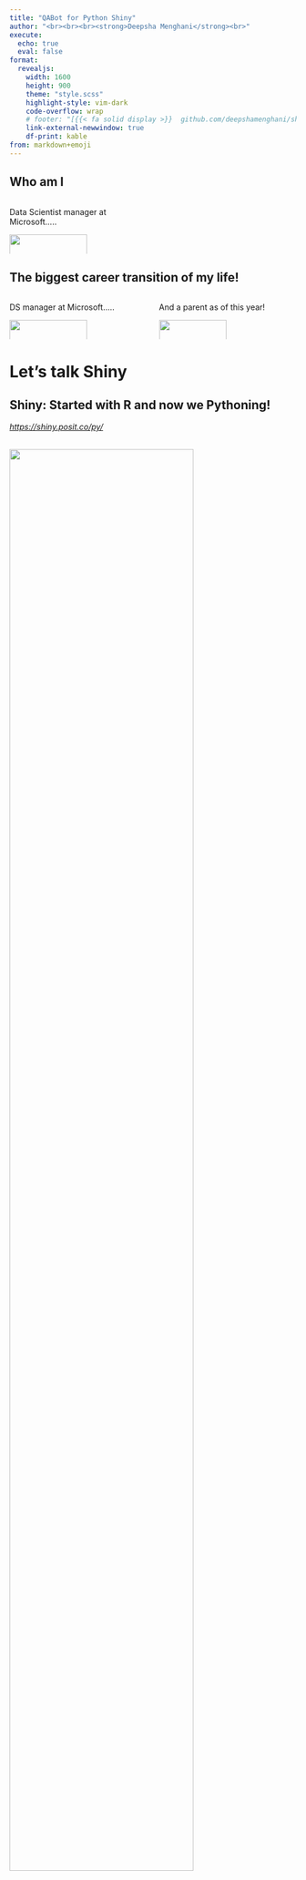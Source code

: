 ```yaml
---
title: "QABot for Python Shiny"
author: "<br><br><br><strong>Deepsha Menghani</strong><br>"
execute: 
  echo: true
  eval: false
format: 
  revealjs:
    width: 1600
    height: 900
    theme: "style.scss"
    highlight-style: vim-dark
    code-overflow: wrap
    # footer: "[{{< fa solid display >}}  github.com/deepshamenghani/shinypython_meetup](https://github.com/deepshamenghani/shinypython_meetup) [{{< fa brands mastodon >}} @deepshamenghani](https://fosstodon.org/@deepsha)"
    link-external-newwindow: true
    df-print: kable
from: markdown+emoji
---
```


## Who am I

::::: columns
::: {.column width="50%"}
Data Scientist manager at Microsoft.....

![](images/DeepshaMenghani.png){width="75%" fig-align="center" fig-alt="Self portrait."}
:::

::: {.column width="50%"}
:::
:::::

## The biggest career transition of my life!

::::: columns
::: {.column width="50%"}
DS manager at Microsoft.....

![](images/DeepshaMenghani.png){width="75%" fig-align="center" fig-alt="Self portrait."}
:::

::: {.column width="50%"}
And a parent as of this year!

![](images/fam.jpg){width="70%" fig-align="center" fig-alt="Deepsha's puppy and baby hanging."}
:::
:::::

# Let's talk Shiny

## Shiny: Started with R and now we Pythoning!

[*https://shiny.posit.co/py/*](https://shiny.posit.co/py/) <br><br>

![](images/shinypython.png){width="80%" fig-align="center" fig-alt="Shiny python dashboard example"}

# Who here has heard about ChatGPT?

# 

![](images/chatgptsun_gif.gif){width="100%" fig-align="center" fig-alt="Shiny python dashboard example"}

## How does it do that? 


::: {.fragment}

### To understand that, think of my 7 month old as a Generative AI system

![](images/mybaby.jpg){width="30%" fig-align="center" fig-alt="my baby"}

:::

## How does it do that? 


### To understand that, think of my 7 month old as a Generative AI system

<br>

![](images/twinkletwinkle.png){width="100%" fig-align="center" fig-alt="twinkle twinkle"}

## Imagine such a tool inside our Shiny application

::::: columns
::: {.column width="50%"}
![](images/shinyapp.gif){width="100%" fig-align="center" fig-alt="Shiny python dashboard example"}
:::

::: {.column width="50%"}
:::
:::::

## Steps to build it

:::::: columns
::: {.column width="50%"}
![](images/shinyapp.gif){width="100%" fig-align="center" fig-alt="Shiny python dashboard example"}
:::

:::: {.column width="50%"}
::: incremental
1.  Set up the Python environment
2.  Create an OpenAI account
3.  Build the chatbot
4.  Develop the application
:::
::::
::::::

# 1. Set up the Python environment

## Setting up environment

<br>

::: incremental
1.  Create a virtual environment for your project (just best practice)
2.  Install the required packages 
    ```md
    pip install shiny openai python-dotenv
    ```
3. Install Shiny for Python extension (For VSCode)

:::

# 2. Create an OpenAI account

## Create an account

Go to [https://platform.openai.com/](https://platform.openai.com/)

![](images/openai_platform.png){width="100%" fig-align="center" fig-alt="Sopen ai platform"}

## Get the API key

![](images/openai_apikeypage.png){width="100%" fig-align="center" fig-alt="openai api key"}

## 

![](images/guard-this-shit-with-your-life-always-do.gif){width="100%" fig-align="center" fig-alt="guard it"}

## Safeguard API key

<br>

::: {.fragment}
*env file* <br>

```md
OPENAI_API_KEY = "sk-xxxxxxxxxxxxxxxxxxxxxxxxxxxx"
```
:::

<hr>

::: {.fragment}
*gitignore file* <br>

```md
.env
```
:::

<hr>

::: {.fragment}
*Access it from your python file* <br>

```python
#| code-line-numbers: "|1-2|4|5|"
import os
import dotenv

dotenv.load_dotenv()
api_key=os.getenv('OPENAI_API_KEY')
```
:::

# 3. Build the chatbot

*conversationchatbot.py file* <br>

## Connect with OpenAI client

<br>

::: {.fragment}
*conversationchatbot.py file* <br>

```python
#| code-line-numbers: "|1|2-5|6|"
from openai import OpenAI
import os
import dotenv

dotenv.load_dotenv()
client = OpenAI(api_key=os.getenv('OPENAI_API_KEY'))
```
:::

## Build the conversation input for OpenAI call

::: {.fragment}
::: {.incremental}
Conversation input consists of: 

1.  The role of the chatbot (character + personality)
2.  The question input by the user
3.  The entire ongoing conversation thus far + the next question

:::
:::

::: {.fragment}
![](images/openaisendreceive.png){width="100%" fig-align="left" fig-alt="guard it"}

:::



## Build the conversation input for OpenAI call

::: {.fragment}
![](images/openaisendreceive.png){width="70%" fig-align="left" fig-alt="guard it"}

:::

::: {.fragment}

```python
conversation = [{"role": "system", "content": "You are an assistant."}]
```
:::

::: {.fragment}
![](images/print_convo_role.png){width="70%" fig-align="left" fig-alt="guard it"}

:::

::: {.fragment}

```python
#| code-line-numbers: "1|2|"
inputquestion = "Where is the moon?"
conversation.append({"role": "user", "content": inputquestion})
```
:::

::: {.fragment}
![](images/print_convo_user.png){width="70%" fig-align="left" fig-alt="guard it"}

:::


## Send API call with conversation context to get response

::: {.fragment}

*Chat completion format* <br>

```python
#| code-line-numbers: "|1|2|3|"
response = client.chat.completions.create(
        model="gpt-3.5-turbo",
        messages=conversation
    )
```

:::

::: {.fragment}

:::{.callout-caution title="response"}
ChatCompletion(id='chatcmpl-9uUJ1QzCnQP7tPji48AIal9LQ8Fpe', choices=[Choice(finish_reason='stop', index=0, logprobs=None, message=ChatCompletionMessage(content="The moon is currently in the sky, but its precise location will depend on your specific location and the time of day. If you would like to know the moon's current phase or position in the sky for your location, you can use a moon tracking app or website.", refusal=None, role='assistant', function_call=None, tool_calls=None))], created=1723249891, model='gpt-3.5-turbo-0125', object='chat.completion', service_tier=None, system_fingerprint=None, usage=CompletionUsage(completion_tokens=54, prompt_tokens=21, total_tokens=75))
:::

:::

## Send API call with conversation context to get response


*Pull out the response content* <br>

```python
assistant_response = response.choices[0].message.content
```

::: {.fragment}

:::{.callout-tip title="assistant_response"}
"The moon is currently in the sky, but its precise location will depend on your specific location and the time of day. If you would like to know the moon's current phase or position in the sky for your location, you can use a moon tracking app or website."
:::

:::

## Turn the API call into a function

::: {.fragment}


```python
#| code-line-numbers: "|1-3|5-6|8-9|11|12-13|15-19|21-22|24|11-24|"
from openai import OpenAI
import os
import dotenv

dotenv.load_dotenv()
client = OpenAI(api_key=os.getenv('OPENAI_API'))

# Create a role instruction for the bot
conversation = [{"role": "system", "content": "You are an assistant."}]

def ask_question(inputquestion):
    # Append the user's question to the conversation array
    conversation.append({"role": "user","content": inputquestion})

    # Request gpt-3.5-turbo for chat completion or a response
    response = client.chat.completions.create(
        model="gpt-3.5-turbo",
        messages=conversation
    )

    # Access the response from the API to display it
    assistant_response = response.choices[0].message.content
    
    return assistant_response

```

:::

## Turn the API call into a function
*conversationchatbot.py file* <br>

::: {.fragment}

```python
ask_question("Where is the moon?")
```

:::


::: {.fragment}

:::{.callout-tip title="function output"}
"The moon is currently in the sky, but its precise location will depend on your specific location and the time of day. If you would like to know the moon's current phase or position in the sky for your location, you can use a moon tracking app or website."
:::

:::


# Let's create the Shiny application to serve this bot

## The basic app commands and structure to get started
::: columns
::: {.column width="35%"}
::: fragment
*Shiny create - -help* <br><br>
:::
:::

::: {.column width="65%"}
::: fragment
![](images/shinycreatehelp.png){width="100%" fig-align="center" fig-alt="Shiny python dashboard example"}
:::
:::
:::

## The code structure of a basic app

::: columns
::: {.column width="50%"}
*Shiny create -t basic-app* <br>

```python
#| code-line-numbers: "|1|3-7|9-12|14"
from shiny import App, render, ui

app_ui = ui.page_fluid(
    ui.panel_title("Hello Shiny!"),
    ui.input_slider("n", "N", 0, 100, 20),
    ui.output_text_verbatim("txt"),
)

def server(input, output, session):
    @render.text
    def txt():
        return f"n*2 is {input.n() * 2}"

app = App(app_ui, server)

```
:::

::: {.column width="50%"}

<br>
![](images/appbasic.png){width="100%" fig-align="center" fig-alt="Shiny python dashboard example"}
:::
:::

# Let's update the Shiny App for our QA bot

## Add a title


::: columns
::: {.column width="50%"}
<br>

```python
#| code-line-numbers: "|5-6"
from shiny import App, render, ui

app_ui = ui.page_fillable(
    ui.page_auto(
        # Title of the application
        ui.h1("Shiny Web Application Chatbot")
    )
)

def server(input, output, session):
    @render.text
    def txt():
        return ""

app = App(app_ui, server)

```
:::

::: {.column width="50%"}

<br>
![](images/shinytitle.png){width="100%" fig-align="center" fig-alt="Shiny python dashboard example"}
:::
:::

## Make the title pretty

::: columns
::: {.column width="50%"}
<br>

```python
#| code-line-numbers: "5-6"
from shiny import App, render, ui

app_ui = ui.page_fillable(
    ui.page_auto(
        # Title of the application
        ui.h1("Shiny Web Application Chatbot", style="font-family: Arial, sans-serif; color: #0078B8; text-shadow: 2px 2px 4px #000000; font-size: 2.7em; text-align: center; padding: 20px;"),
    )
)

def server(input, output, session):
    @render.text
    def txt():
        return ""

app = App(app_ui, server)


```
:::

::: {.column width="50%"}

<br>
![](images/shinytitlestyled.png){width="100%" fig-align="center" fig-alt="Shiny python dashboard example"}
:::
:::

## Add a description

::: columns
::: {.column width="50%"}
<br>

```python
#| code-line-numbers: "7-8"
from shiny import App, render, ui

app_ui = ui.page_fillable(
    ui.page_auto(
        # Title of the application
        ui.h1("Shiny Web Application Chatbot", style="font-family: Arial, sans-serif; color: #0078B8; text-shadow: 2px 2px 4px #000000; font-size: 2.7em; text-align: center; padding: 20px;"),
        # Description of the application
        ui.markdown("This application allows you to ask questions and get answers using a conversational AI model."),
    )
)

def server(input, output, session):
    @render.text
    def txt():
        return ""

app = App(app_ui, server)
```
:::

::: {.column width="50%"}

<br>
![](images/shinydesc){width="100%" fig-align="center" fig-alt="Shiny python dashboard example"}
:::
:::


## Add a box for user to input question

::: columns
::: {.column width="50%"}
<br>

```python
#| code-line-numbers: "9-10"
from shiny import App, render, ui

app_ui = ui.page_fillable(
    ui.page_auto(
        # Title of the application
        ui.h1("Shiny Web Application Chatbot", style="font-family: Arial, sans-serif; color: #0078B8; text-shadow: 2px 2px 4px #000000; font-size: 2.7em; text-align: center; padding: 20px;"),
        # Description of the application
        ui.markdown("This application allows you to ask questions and get answers using a conversational AI model."),
        # Text input for user to enter their question
        ui.input_text("question_input", "Please enter your question and press 'Send':", width="100%"),
    )
)

def server(input, output, session):
    @render.text
    def txt():
        return ""

app = App(app_ui, server)
```
:::

::: {.column width="50%"}

<br>
![](images/shinyuserinput.png){width="100%" fig-align="center" fig-alt="Shiny python dashboard example"}
:::
:::



## Add a send button

::: columns
::: {.column width="50%"}
<br>

```python
#| code-line-numbers: "11-12"
from shiny import App, render, ui

app_ui = ui.page_fillable(
    ui.page_auto(
        # Title of the application
        ui.h1("Shiny Web Application Chatbot", style="font-family: Arial, sans-serif; color: #0078B8; text-shadow: 2px 2px 4px #000000; font-size: 2.7em; text-align: center; padding: 20px;"),
        # Description of the application
        ui.markdown("This application allows you to ask questions and get answers using a conversational AI model."),
        # Text input for user to enter their question
        ui.input_text("question_input", "Please enter your question and press 'Send':", width="100%"),
        # Button to send the question
        ui.input_action_button("send_button", "Send", class_="btn-primary"),    
    )
)

def server(input, output, session):
    @render.text
    def txt():
        return ""

app = App(app_ui, server)
```
:::

::: {.column width="50%"}

<br>
![](images/shinysendbutton.png){width="100%" fig-align="center" fig-alt="Shiny python dashboard example"}
:::
:::

## Add an area for the answer to appear

::: columns
::: {.column width="50%"}
<br>

```python
#| code-line-numbers: "13-17|"
from shiny import App, render, ui

app_ui = ui.page_fillable(
    ui.page_auto(
        # Title of the application
        ui.h1("Shiny Web Application Chatbot", style="font-family: Arial, sans-serif; color: #0078B8; text-shadow: 2px 2px 4px #000000; font-size: 2.7em; text-align: center; padding: 20px;"),
        # Description of the application
        ui.markdown("This application allows you to ask questions and get answers using a conversational AI model."),
        # Text input for user to enter their question
        ui.input_text("question_input", "Please enter your question and press 'Send':", width="100%"),
        # Button to send the question
        ui.input_action_button("send_button", "Send", class_="btn-primary"), 
        # Card to display the answer
        ui.card(
            ui.output_text("answer_output", inline=True),
            style="white-space: pre-wrap; width: 100%; margin: 3; padding: 10px;"
        )   
    )
)

def server(input, output, session):
    @render.text
    def txt():
        return ""

app = App(app_ui, server)
```
:::

::: {.column width="50%"}

<br>
![](images/shinyanswerarea.png){width="100%" fig-align="center" fig-alt="Shiny python dashboard example"}
:::
:::


## Update the server to get response from OpenAI

::: columns
::: {.column width="50%"}
<br>

```python
#| code-line-numbers: "|1|2|22-36|25|25-26|25-27|25-29|25-36"
from shiny import App, render, ui, reactive
import conversationchatbot  

app_ui = ui.page_fillable(
    ui.page_auto(
        # Title of the application
        ui.h1("Shiny Web Application Chatbot", style="font-family: Arial, sans-serif; color: #0078B8; text-shadow: 2px 2px 4px #000000; font-size: 2.7em; text-align: center; padding: 20px;"),
        # Description of the application
        ui.markdown("This application allows you to ask questions and get answers using a conversational AI model."),
        # Text input for user to enter their question
        ui.input_text("question_input", "Please enter your question and press 'Send':", width="100%"),
        # Button to send the question
        ui.input_action_button("send_button", "Send", class_="btn-primary"), 
        # Card to display the answer
        ui.card(
            ui.output_text("answer_output", inline=True),
            style="white-space: pre-wrap; width: 100%; margin: 3; padding: 10px;"
        )   
    )
)

def server(input, output, session):
    # Define the output for the answer
    @output
    @render.text
    @reactive.event(input.send_button, ignore_none=False)
    def answer_output():
        # Get the user's question from the input
        question = input.question_input()
        if question:
            # Get the response from the conversational AI model using the provided API key
            response = conversationchatbot.ask_question(question)
            return response
        else:
            # Return placeholder text if no question is entered
            return "....."

app = App(app_ui, server)

```
:::

::: {.column width="50%"}

<br>
![](images/shinyquestionanswer_gif.gif){width="100%" fig-align="center" fig-alt="Shiny python dashboard example"}
:::
:::

# The chatbot is ready and served through our shiny application. You did it!

# Now, let's have the user input their API key in the Shiny dashboard

## Update conversation chatbot function
::: {.fragment}

### Original function with user question input as parameter

```python
#| code-line-numbers: "|1-3|5-6|8-9|11|12-13|15-19|21-22|24"
from openai import OpenAI
import os
import dotenv

dotenv.load_dotenv()
client = OpenAI(api_key=os.getenv('OPENAI_API'))

# Create a role instruction for the bot
conversation = [{"role": "system", "content": "You are an assistant."}]

def ask_question(inputquestion):
    # Append the user's question to the conversation array
    conversation.append({"role": "user","content": inputquestion})

    # Request gpt-3.5-turbo for chat completion or a response
    response = client.chat.completions.create(
        model="gpt-3.5-turbo",
        messages=conversation
    )

    # Access the response from the API to display it
    assistant_response = response.choices[0].message.content
    
    return assistant_response

```

:::

## Update conversation chatbot function
<br>


### Add API key as input parameter to the function



```python
#| code-line-numbers: "|1-3|5|7-8|10|10-12|10-15|10-21|10-24|10-26"
from openai import OpenAI
import os
import dotenv

dotenv.load_dotenv()

# Create an instruction for the bot
conversation = [{"role": "system", "content": "You are an assistant."}]

def ask_question(inputquestion, api_key):
    # Initialize the OpenAI client with the provided API key
    client = OpenAI(api_key=api_key)

    # Append the user's question to the conversation array
    conversation.append({"role": "user", "content": inputquestion})

    # Request gpt-3.5-turbo for chat completion or a response
    response = client.chat.completions.create(
        model="gpt-3.5-turbo",
        messages=conversation
    )

    # Access the response from the API to display it
    assistant_response = response.choices[0].message.content

    return assistant_response

```


## Update conversation chatbot function
<br>

### Test the function

::: {.fragment}

```python
ask_question(
    "Where is the moon?"
)
```
:::


::: {.fragment}

:::{.callout-warning title="Error"}
TypeError: ask_question() missing 1 required positional argument: 'api_key'
:::

:::

::: {.fragment}

```python
ask_question(
    "Where is the moon?", 
    os.getenv('OPENAI_API_KEY')
)
```
:::


::: {.fragment}

:::{.callout-tip title="function output"}
"The moon is currently in the sky, orbiting around Earth. Its exact position in the sky will depend on your location and the current time. If you are looking for more specific information about the moon's position, you can use a stargazing app or website to track its location in real-time."
:::

:::


## Update the app for API key input

::: columns
::: {.column width="50%"}
<br>

```python
#| code-line-numbers: "|10-11"
from shiny import App, render, ui, reactive
import conversationchatbot  

app_ui = ui.page_fillable(
    ui.page_auto(
        # Title of the application
        ui.h1("Shiny Web Application Chatbot", style="font-family: Arial, sans-serif; color: #0078B8; text-shadow: 2px 2px 4px #000000; font-size: 2.7em; text-align: center; padding: 20px;"),
        # Description of the application
        ui.markdown("This application allows you to ask questions and get answers using a conversational AI model."),
        # Click the button to add the API key
        ui.card(ui.input_action_button("apikey", "Enter OpenAI API Key to get started", class_="btn-warning")), 
        # Text input for user to enter their question
        ui.input_text("question_input", "Please enter your question and press 'Send':", width="100%"),
        # Button to send the question
        ui.input_action_button("send_button", "Send", class_="btn-primary"), 
        # Card to display the answer
        ui.card(
            ui.output_text("answer_output", inline=True),
            style="white-space: pre-wrap; width: 100%; margin: 3; padding: 10px;"
        )   
    )
)

def server(input, output, session):
    # Define the output for the answer
    @output
    @render.text
    @reactive.event(input.send_button, ignore_none=False)
    def answer_output():
        # Get the user's question from the input
        question = input.question_input()
        if question:
            # Get the response from the conversational AI model using the provided API key
            response = conversationchatbot.ask_question(question)
            return response
        else:
            # Return placeholder text if no question is entered
            return "....."

app = App(app_ui, server)

```
:::

::: {.column width="50%"}

<br>
![](images/shinyenterapikeybutton.png){width="100%" fig-align="center" fig-alt="Shiny python dashboard example"}
:::
:::


## Update the app for API key input

::: columns
::: {.column width="50%"}
<br>

```python
#| code-line-numbers: "11-12"
from shiny import App, render, ui, reactive
import conversationchatbot  

app_ui = ui.page_fillable(
    ui.page_auto(
        # Title of the application
        ui.h1("Shiny Web Application Chatbot", style="font-family: Arial, sans-serif; color: #0078B8; text-shadow: 2px 2px 4px #000000; font-size: 2.7em; text-align: center; padding: 20px;"),
        # Description of the application
        ui.markdown("This application allows you to ask questions and get answers using a conversational AI model."),
        # Click the button to add the API key
        ui.card(ui.input_action_button("apikey", "Enter OpenAI API Key to get started", class_="btn-warning")), 
        # Text input for user to enter their question
        ui.input_text("question_input", "Please enter your question and press 'Send':", width="100%"),
        # Button to send the question
        ui.input_action_button("send_button", "Send", class_="btn-primary"), 
        # Card to display the answer
        ui.card(
            ui.output_text("answer_output", inline=True),
            style="white-space: pre-wrap; width: 100%; margin: 3; padding: 10px;"
        )   
    )
)

def server(input, output, session):
    # Define the output for the answer
    @output
    @render.text
    @reactive.event(input.send_button, ignore_none=False)
    def answer_output():
        # Get the user's question from the input
        question = input.question_input()
        if question:
            # Get the response from the conversational AI model using the provided API key
            response = conversationchatbot.ask_question(question)
            return response
        else:
            # Return placeholder text if no question is entered
            return "....."

app = App(app_ui, server)


```
:::

::: {.column width="50%"}

<br>
![](images/shinyapikeymissing.png){width="100%" fig-align="center" fig-alt="Shiny python dashboard example"}
:::
:::

## Clean up the API key error

::: columns
::: {.column width="50%"}
<br>

```python
#| code-line-numbers: "|18|29|29-31|29-39|29-42"
from shiny import App, render, ui, reactive
import conversationchatbot  

app_ui = ui.page_fillable(
    ui.page_auto(
        # Title of the application
        ui.h1("Shiny Web Application Chatbot", style="font-family: Arial, sans-serif; color: #0078B8; text-shadow: 2px 2px 4px #000000; font-size: 2.7em; text-align: center; padding: 20px;"),
        # Description of the application
        ui.markdown("This application allows you to ask questions and get answers using a conversational AI model."),
        # Click the button to add the API key
        ui.card(ui.input_action_button("apikey", "Enter OpenAI API Key to get started", class_="btn-warning")), 
        # Text input for user to enter their question
        ui.input_text("question_input", "Please enter your question and press 'Send':", width="100%"),
        # Button to send the question
        ui.input_action_button("send_button", "Send", class_="btn-primary"), 
        # Card to display the answer
        ui.card(
            ui.output_text("answer_output", inline=True),
            style="white-space: pre-wrap; width: 100%; margin: 3; padding: 10px;"
        )   
    )
)

def server(input, output, session):
    # Define the output for the answer
    @output
    @render.text
    @reactive.event(input.send_button, ignore_none=False)
    def answer_output():
        # Get the user's question from the input
        question = input.question_input()
        if question:
            # Check if the API key has been provided
            if not input.apikey(): 
                return "Please input your OpenAI API key"
            else: 
                # Get the response from the conversational AI model using the provided API key
                response = conversationchatbot.ask_question(question, api_key=input.password())
                return response
        else:
            # Return placeholder text if no question is entered
            return "....."

app = App(app_ui, server)

```
:::

::: {.column width="50%"}

<br>
![](images/shinyapikeymissingclean.png){width="100%" fig-align="center" fig-alt="Shiny python dashboard example"}
:::
:::


## Create a modal for user to input API key

::: columns
::: {.column width="50%"}
<br>

```python
#| code-line-numbers: "|10-11|25-27|25-28|25-29|25-31|25-33|25-36|25-37|25-43"
from shiny import App, render, ui, reactive
import conversationchatbot  

app_ui = ui.page_fillable(
    ui.page_auto(
        # Title of the application
        ui.h1("Shiny Web Application Chatbot", style="font-family: Arial, sans-serif; color: #0078B8; text-shadow: 2px 2px 4px #000000; font-size: 2.7em; text-align: center; padding: 20px;"),
        # Description of the application
        ui.markdown("This application allows you to ask questions and get answers using a conversational AI model."),
        # Click the button to add the API key
        ui.card(ui.input_action_button("apikey", "Enter OpenAI API Key to get started", class_="btn-warning")), 
        # Text input for user to enter their question
        ui.input_text("question_input", "Please enter your question and press 'Send':", width="100%"),
        # Button to send the question
        ui.input_action_button("send_button", "Send", class_="btn-primary"), 
        # Card to display the answer
        ui.card(
            ui.output_text("answer_output", inline=True),
            style="white-space: pre-wrap; width: 100%; margin: 3; padding: 10px;"
        )   
    )
)

def server(input, output, session):
    # Display a modal for API key input when the 'apikey' input is triggered
    @reactive.effect
    @reactive.event(input.apikey)
    def _():
        m = ui.modal(  
            # Input field for the OpenAI API key
            ui.input_password("password", "OpenAI API key:"),
            # Button to connect to OpenAI
            ui.input_action_button("connect", "Connect to OpenAI"),
            easy_close=True,  
            footer=None,  
        )  
        ui.modal_show(m)  # Show the modal
        
    # Remove the modal when the 'connect' button is pressed
    @reactive.effect  
    @reactive.event(input.connect)  
    def __():  
        ui.modal_remove()  # Hide the modal
    
    # Define the output for the answer
    @output
    @render.text
    @reactive.event(input.send_button, ignore_none=False)
    def answer_output():
        # Get the user's question from the input
        question = input.question_input()
        if question:
            # Check if the API key has been provided
            if not input.apikey(): 
                return "Please input your OpenAI API key"
            else: 
                # Get the response from the conversational AI model using the provided API key
                response = conversationchatbot.ask_question(question, api_key=input.password())
                return response
        else:
            # Return placeholder text if no question is entered
            return "....."

app = App(app_ui, server)

```
:::

::: {.column width="50%"}

<br>
![](images/shinyapikeymodalexit_gif.gif){width="100%" fig-align="center" fig-alt="Shiny python dashboard example"}
:::
:::

## I know that was a lot of information!!!

<br>

![](images/taylorscreaming.gif){width="100%" fig-align="center" fig-alt="TSwift screaming"}

# There is more you can do with chatbots to make them relevant to your Shiny app documentation

# Retrieval Augmented Generation (RAG)

## Diagram try

```mermaid
%%| label: fig-mermaid
%%| fig-width: 6
%%| fig-cap: |
%%|   How Quarto orchestrates rendering of documents: start with 
%%|   a qmd file, use the Knitr or Jupyter engine to perform the 
%%|   computations and convert it to an md file, then use Pandoc 
%%|   to convert to various file formats including HTML, PDF, 
%%|   and Word.
flowchart LR
  A[qmd] --> B(Knitr)
  A[qmd] --> C(Jupyter)
  B(Knitr) --> D[md]
  C(Jupyter) --> D[md]
  D[md] --> E(pandoc)
  E(pandoc) --> F(HTML)
  E(pandoc) --> G(PDF)
  E(pandoc) --> H(Word)
  E(pandoc) --> I{and more}

```

::: {#fig-simple}

```dot
graph {
  A -- B
}
```

This is a simple graphviz graph
:::

## Resources

-   **Everything related to this presentation**
    -   [Short Link to presentation - https://bit.ly/shinyforpythonslides](https://bit.ly/shinyforpythonslides)
    -   [Shiny code](https://www.apreshill.com/blog/2022-04-we-dont-talk-about-quarto/)
    -   ["Who is the Goodest Doggy" App]()
-   **Additional Peeps, resources and events to follow**
    -   [Gordon Shotwell](https://www.linkedin.com/in/gshotwell/)
    -   [Upcoming Shiny Express webinar by Winston Chang](https://www.linkedin.com/posts/rachaeldempsey_were-so-excited-to-share-a-quicker-and-simpler-activity-7166453499340259328-__Me?utm_source=share&utm_medium=member_desktop)
    -   [Shiny for python documentation](https://shiny.posit.co/py/docs/overview.html)
    -   [Deploying Shiny for Python application](https://shiny.posit.co/py/docs/deploy.html)

## Let's connect

::: columns
::: {.column width="50%"}

Mastodon: [\@deepsha](https://fosstodon.org/@deepsha)

LinkedIn: [deepshamenghani](https://bit.ly/deepshamenghani)

Github: [deepshamenghani](https://github.com/deepshamenghani/)

<br> 

### Github repo qr code
[![](images/bit.ly_chatbot_shiny_python.png){style="max-" fig-alt="QR code to slides." fig-align="left" height="300"}](https://bit.ly/chatbot_shiny_python)
:::

::: {.column width="50%"}
![](images/DeepshaMenghani.png){height="600"}
:::
:::

